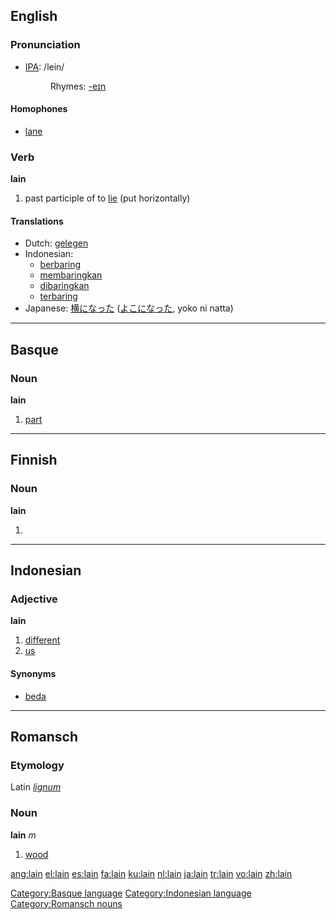 ==English==

===Pronunciation===
*[[w:IPA|IPA]]: /lein/
*:Rhymes: [[Rhymes:English:-eɪn|-eɪn]]

====Homophones====
*[[lane]]

===Verb===
'''lain'''

# past participle of to [[lie]] (put horizontally)

====Translations====
*Dutch: [[gelegen]]
*Indonesian:
** [[baring|berbaring]]
** [[baring|membaringkan]]
** [[baring|dibaringkan]]
** [[baring|terbaring]]
*Japanese: [[横になった]] ([[よこになった]], yoko ni natta)

----

==Basque==

===Noun===
'''lain'''

# [[part]]

[[Category:Basque language]]

----

==Finnish==
===Noun===
'''lain'''

#{{fi-noun genitive singular of|laki}}

----

==Indonesian==

===Adjective===
'''lain'''

# [[different]]
# [[us]]

====Synonyms====
* [[beda]]

[[Category:Indonesian language]]

----

==Romansch==

===Etymology===
Latin ''[[lignum]]''

===Noun===
'''lain''' ''m''

# [[wood]]

[[Category:Romansch nouns]]

[[ang:lain]]
[[el:lain]]
[[es:lain]]
[[fa:lain]]
[[ku:lain]]
[[nl:lain]]
[[ja:lain]]
[[tr:lain]]
[[vo:lain]]
[[zh:lain]]